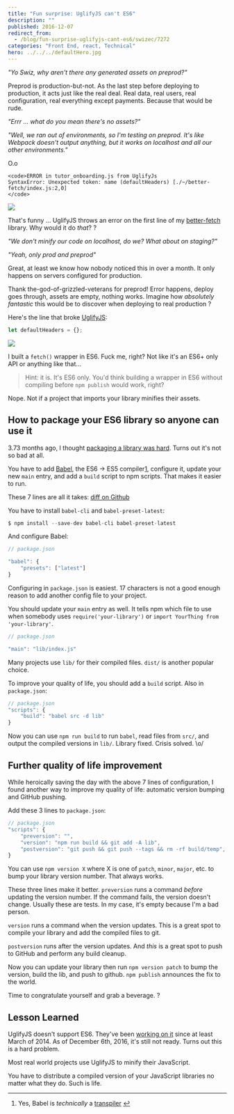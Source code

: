 ```yaml
---
title: "Fun surprise: UglifyJS can't ES6"
description: ""
published: 2016-12-07
redirect_from:
  - /blog/fun-surprise-uglifyjs-cant-es6/swizec/7272
categories: "Front End, react, Technical"
hero: ../../../defaultHero.jpg
---
```


_"Yo Swiz, why aren't there any generated assets on preprod?"_

Preprod is production-but-not. As the last step before deploying to production, it acts just like the real deal. Real data, real users, real configuration, real everything except payments. Because that would be rude.

_"Errr ... what do you mean there's no assets?"_

_"Well, we ran out of environments, so I'm testing on preprod. It's like Webpack doesn't output anything, but it works on localhost and all our other environments."_

O.o

```undefined
<code>ERROR in tutor_onboarding.js from UglifyJs
SyntaxError: Unexpected token: name (defaultHeaders) [./~/better-fetch/index.js:2,0]
</code>
```

![](https://swizec.com/blog/wp-content/uploads/2016/12/Screen-Shot-2016-12-07-at-00.15.52.png)

That's funny ... UglifyJS throws an error on the first line of my [better-fetch](https://swizec.com/blog/a-tiny-es6-fetch-wrapper/swizec/7177) library. Why would it do _that_? ?

_"We don't minify our code on localhost, do we? What about on staging?"_

_"Yeah, only prod and preprod"_

Great, at least we know how nobody noticed this in over a month. It only happens on servers configured for production.

Thank the-god-of-grizzled-veterans for preprod! Error happens, deploy goes through, assets are empty, nothing works. Imagine how _absolutely fantastic_ this would be to discover when deploying to real production ?

Here's the line that broke [UglifyJS](https://github.com/mishoo/UglifyJS2):

```javascript
let defaultHeaders = {};
```

![](https://swizec.com/blog/wp-content/uploads/2016/12/i-built-a-sfaehy.jpg)

I built a `fetch()` wrapper in ES6. Fuck me, right? Not like it's an ES6+ only API or anything like that…

> Hint: it is. It's ES6 only. You'd think building a wrapper in ES6 without compiling before `npm publish` would work, right?

Nope. Not if a project that imports your library minifies their assets.

## How to package your ES6 library so anyone can use it

3.73 months ago, I thought [packaging a library was hard](https://swizec.com/blog/livecoding-19-its-hard-to-package-a-library/swizec/6927). Turns out it's not so bad at all.

You have to add [Babel](https://babeljs.io/), the ES6 -> ES5 compiler[1](#fn1), configure it, update your new `main` entry, and add a `build` script to npm scripts. That makes it easier to run.

These 7 lines are all it takes: [diff on Github](https://github.com/Swizec/better-fetch/commit/9c7c6e2afc660ea9a35bc73a14d15aedc7f47b04)

You have to install `babel-cli` and `babel-preset-latest`:

```javascript
$ npm install --save-dev babel-cli babel-preset-latest
```

And configure Babel:

```javascript
// package.json

"babel": {
    "presets": ["latest"]
}
```

Configuring in `package.json` is easiest. 17 characters is not a good enough reason to add another config file to your project.

You should update your `main` entry as well. It tells npm which file to use when somebody uses `require('your-library')` or `import YourThing from 'your-library'`.

```javascript
// package.json

"main": "lib/index.js"
```

Many projects use `lib/` for their compiled files. `dist/` is another popular choice.

To improve your quality of life, you should add a `build` script. Also in `package.json`:

```javascript
// package.json
"scripts": {
    "build": "babel src -d lib"
}
```

Now you can use `npm run build` to run `babel`, read files from `src/`, and output the compiled versions in `lib/`. Library fixed. Crisis solved. \\o/

## Further quality of life improvement

While heroically saving the day with the above 7 lines of configuration, I found another way to improve my quality of life: automatic version bumping and GitHub pushing.

Add these 3 lines to `package.json`:

```javascript
// package.json
"scripts": {
    "preversion": "",
    "version": "npm run build && git add -A lib",
    "postversion": "git push && git push --tags && rm -rf build/temp",
}
```

You can use `npm version X` where X is one of `patch`, `minor`, `major`, etc. to bump your library version number. That always works.

These three lines make it better. `preversion` runs a command _before_ updating the version number. If the command fails, the version doesn't change. Usually these are tests. In my case, it's empty because I'm a bad person.

`version` runs a command when the version updates. This is a great spot to compile your library and add the compiled files to git.

`postversion` runs after the version updates. And _this_ is a great spot to push to GitHub and perform any build cleanup.

Now you can update your library then run `npm version patch` to bump the version, build the lib, and push to github. `npm publish` announces the fix to the world.

Time to congratulate yourself and grab a beverage. ?

## Lesson Learned

UglifyJS doesn't support ES6. They've been [working on it](https://github.com/mishoo/UglifyJS2/issues/448) since at least March of 2014. As of December 6th, 2016, it's still not ready. Turns out this is a hard problem.

Most real world projects use UglifyJS to minify their JavaScript.

You have to distribute a compiled version of your JavaScript libraries no matter what they do. Such is life.

---

1.  Yes, Babel is _technically_ a [transpiler](https://en.wikipedia.org/wiki/Source-to-source_compiler) [↩](#ffn1)

